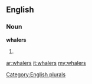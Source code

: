 ==English==

===Noun===
'''whalers'''

# {{plural of|[[whaler]]}}

[[Category:English plurals]]

[[ar:whalers]]
[[it:whalers]]
[[my:whalers]]